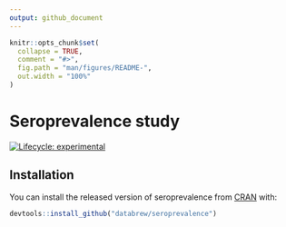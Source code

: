 ```yaml
---
output: github_document
---
```


<!-- README.md is generated from README.Rmd. Please edit that file -->

```r
knitr::opts_chunk$set(
  collapse = TRUE,
  comment = "#>",
  fig.path = "man/figures/README-",
  out.width = "100%"
)
```

# Seroprevalence study

<!-- badges: start -->
[![Lifecycle: experimental](https://img.shields.io/badge/lifecycle-experimental-orange.svg)](https://www.tidyverse.org/lifecycle/#experimental)
<!-- badges: end -->


## Installation

You can install the released version of seroprevalence from [CRAN](https://CRAN.R-project.org) with:

``` r
devtools::install_github("databrew/seroprevalence")
```
